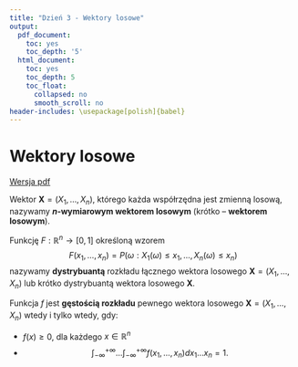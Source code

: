 ```yaml
---
title: "Dzień 3 - Wektory losowe"
output:
  pdf_document:
    toc: yes
    toc_depth: '5'
  html_document:
    toc: yes
    toc_depth: 5
    toc_float:
      collapsed: no
      smooth_scroll: no
header-includes: \usepackage[polish]{babel}
---
```

<style type="text/css">
.title {
  display: none;
}

.table {
    width:70%;
}

#getting-started img {
  margin-right: 10px;
}

</style>



# Wektory losowe

[Wersja pdf](wektorylosowe.pdf) 

Wektor $\mathbf{X} = (X_1, \ldots, X_n)$, którego każda współrzędna jest zmienną losową, nazywamy **$n$-wymiarowym wektorem losowym** (krótko – **wektorem losowym**).

Funkcję $F : \mathbb{R}^n \rightarrow [0, 1]$ określoną wzorem
$$F(x_1, \ldots, x_n) = P({\omega : X_1(\omega) ≤ x_1, \ldots , X_n(\omega) ≤ x_n})$$
nazywamy **dystrybuantą** rozkładu łącznego wektora losowego $\mathbf{X} = (X_1, \ldots, X_n)$ lub krótko
dystrybuantą wektora losowego $\mathbf{X}$.

Funkcja $f$ jest **gęstością rozkładu** pewnego wektora losowego $\mathbf{X} = (X_1, \ldots, X_n)$
wtedy i tylko wtedy, gdy:

* $f(x) \geqslant 0$, dla każdego $x\in\mathbb{R}^n$
*
$$ \int_{-\infty}^{+\infty}\ldots \int_{-\infty}^{+\infty}
f(x_1, \ldots , x_n)dx_1 \ldots x_n = 1.$$
</div>

